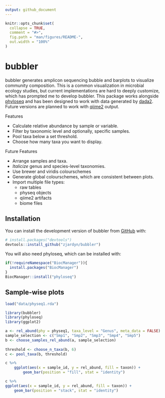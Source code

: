 ```yaml
---
output: github_document
---
```


<!-- README.md is generated from README.Rmd. Please edit that file -->

```r
knitr::opts_chunk$set(
  collapse = TRUE,
  comment = "#>",
  fig.path = "man/figures/README-",
  out.width = "100%"
)
```

# bubbler

<!-- badges: start -->
<!-- badges: end -->

bubbler generates amplicon sequencing bubble and barplots 
to visualize community composition. This is a common visualization in microbial ecology studies, but current implementations are hard to deeply customize, which has prompted me to develop bubbler. This package works alongside [phyloseq](https://github.com/joey711/phyloseq) and has been designed to work with 
data generated by [dada2](https://github.com/benjjneb/dada2). Future versions are planned
to work with [qiime2](https://github.com/qiime2/qiime2) output. 

Features

- Calculate relative abundance by sample or variable.
- Filter by taxonomic level and optionally, specific samples. 
- Pool taxa below a set threshold.
- Choose how many taxa you want to display. 

Future Features

- Arrange samples and taxa.
- *Italicize* genus and species-level taxonomies.
- Use brewer and viridis colourschemes
- Generate global colourschemes, which are consistent between plots.
- Import multiple file types:
    - raw tables
    - physeq objects
    - qiime2 artifacts
    - biome files

## Installation

You can install the development version of bubbler from [GitHub](https://github.com/) with:

``` r
# install.packages("devtools")
devtools::install_github("zjardyn/bubbler")
```

You will also need phyloseq, which can be installed with:

```r
if(!requireNamespace("BiocManager")){
  install.packages("BiocManager")
}
BiocManager::install("phyloseq")
```

## Sample-wise plots  
```r
load("data/physeq1.rda")
```


<!-- Lets start by making a barplot from a toy amplicon dataset. We will generate a relative abundance table, filter it at the taxonomic level of genus and subset some samples of interest (a-c). Next, we will choose how many taxa we want to display, which will set a threshold to pool our taxa by (d). We then plot it with ggplot2. To display 6 taxa, a threshold of 0.06% is set. -->


```r
library(bubbler)
library(phyloseq)
library(ggplot2)

a <- rel_abund(phy = physeq1, taxa_level = "Genus", meta_data = FALSE)
sample_selection <- c("Smp1", "Smp2", "Smp3", "Smp4", "Smp5")
b <- choose_samples_rel_abund(a, sample_selection)
 
threshold <- choose_n_taxa(b, 6)
c <- pool_taxa(b, threshold)

c %>%
    ggplot(aes(x = sample_id, y = rel_abund, fill = taxon)) +
        geom_bar(position = "fill", stat = "identity")
```


<!-- The geom_bar uses the position argument of fill, which scales our bars to fill the y axis of rel_abund. While this looks good, we are missing information on relative abundances between samples. We can use position = "stack" to see this information.   -->


```r
c %>%
ggplot(aes(x = sample_id, y = rel_abund, fill = taxon)) +
    geom_bar(position = "stack", stat = "identity")
```
<!-- Here we can see how samples stack up against each other. This can be informative if samples have large differences in abundance. -->

<!-- To pool, internally we are looking at the max value for a given taxon and, if that value is less than 0.06, it is pooled.  -->


<!-- A bubbleplot is just a variation of a stacked-barplot. We will change some of the arguments to display everything from our relative abundance table. We inner_join d with some metadata to colour by Location.  -->


<!-- ```{r bubble} -->
<!-- a <- rel_abund(physeq1) -->
<!-- # change taxon_level to Species, don't subset samples -->
<!-- b <- choose_taxa_level(a, taxon_level = "Species") -->

<!-- threshold <- choose_n_taxa(b, n_taxa = 12) -->
<!-- d <- pool_taxa(b, threshold) -->

<!-- d %>% -->
<!--     dplyr::inner_join(., bubbler::meta_data_phy(physeq1), by = "sample_id") %>% -->
<!-- ggplot2::ggplot(ggplot2::aes(x = sample_id, y = taxon, size = rel_abund)) + -->
<!--     ggplot2::geom_point(ggplot2::aes(colour = Location)) -->

<!-- ``` -->


<!-- ## Variable-wise plots -->


<!-- If you have a variable of interest from your metadata which you would rather use as the x-axis, you can use rel_abund_var to specify it. You must also specify it in pool_taxa. This is because pooling is computed across something, either your samples, or the levels of your variable.  -->


<!-- ```{r} -->
<!-- a <- rel_abund_var(physeq1, var = "Location") -->
<!-- b <- choose_taxa_level(a, taxon_level = "Genus") -->
<!-- threshold <- choose_n_taxa(b, 6) -->
<!-- c <- pool_taxa(b, threshold, var = "Location") -->
<!-- c %>% -->
<!-- ggplot2::ggplot(ggplot2::aes(x = Location , y = rel_abund, fill = taxon)) + -->
<!--     ggplot2::geom_bar(position = "fill", stat = "identity") -->
<!-- ``` -->



<!-- ```{r} -->
<!-- a <- rel_abund_var(physeq1, var = "Location") -->
<!-- b <- choose_taxa_level(a, taxon_level = "Genus") -->
<!-- threshold <- choose_n_taxa(b, 6) -->
<!-- c <- pool_taxa(b, threshold, var = "Location") -->
<!-- c %>% -->
<!-- ggplot2::ggplot(ggplot2::aes(x = Location , y = rel_abund, fill = taxon)) + -->
<!--     ggplot2::geom_bar(position = "stack", stat = "identity") -->
<!-- ``` -->


<!-- You'll still need to render `README.Rmd` regularly, to keep `README.md` up-to-date. `devtools::build_readme()` is handy for this. -->

<!-- You can also embed plots, for example: -->

<!-- ```{r pressure, echo = FALSE} -->
<!-- plot(pressure) -->
<!-- ``` -->

<!-- In that case, don't forget to commit and push the resulting figure files, so they display on GitHub and CRAN. -->
